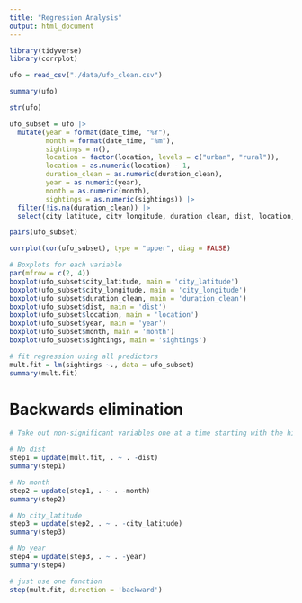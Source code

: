 ```yaml
---
title: "Regression Analysis"
output: html_document
---
```


```r
library(tidyverse)
library(corrplot)
```

```r
ufo = read_csv("./data/ufo_clean.csv")

summary(ufo)

str(ufo)
```

```r
ufo_subset = ufo |>
  mutate(year = format(date_time, "%Y"),
         month = format(date_time, "%m"),
         sightings = n(),
         location = factor(location, levels = c("urban", "rural")),
         location = as.numeric(location) - 1,
         duration_clean = as.numeric(duration_clean),
         year = as.numeric(year),
         month = as.numeric(month),
         sightings = as.numeric(sightings)) |>
  filter(!is.na(duration_clean)) |>
  select(city_latitude, city_longitude, duration_clean, dist, location, year, month, sightings)

```


```r
pairs(ufo_subset)
```

```r
corrplot(cor(ufo_subset), type = "upper", diag = FALSE)
```

```r
# Boxplots for each variable
par(mfrow = c(2, 4))
boxplot(ufo_subset$city_latitude, main = 'city_latitude')
boxplot(ufo_subset$city_longitude, main = 'city_longitude')
boxplot(ufo_subset$duration_clean, main = 'duration_clean')
boxplot(ufo_subset$dist, main = 'dist')
boxplot(ufo_subset$location, main = 'location')
boxplot(ufo_subset$year, main = 'year')
boxplot(ufo_subset$month, main = 'month')
boxplot(ufo_subset$sightings, main = 'sightings')
```

```r
# fit regression using all predictors
mult.fit = lm(sightings ~., data = ufo_subset)
summary(mult.fit)
```


# Backwards elimination

```r
# Take out non-significant variables one at a time starting with the highest p-value

# No dist
step1 = update(mult.fit, . ~ . -dist)
summary(step1)

# No month
step2 = update(step1, . ~ . -month)
summary(step2)

# No city_latitude
step3 = update(step2, . ~ . -city_latitude)
summary(step3)

# No year
step4 = update(step3, . ~ . -year)
summary(step4)
```


```r
# just use one function
step(mult.fit, direction = 'backward')
```


